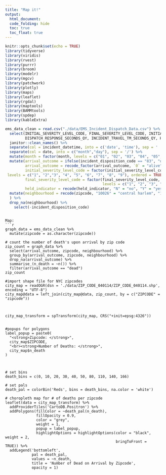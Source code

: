 ```yaml
---
title: "Map it!"
output:
  html_document:
  code_folding: hide
  toc: true
  toc_float: true
---
```


```r
knitr::opts_chunk$set(echo = TRUE)
library(tidyverse)
library(viridis)
library(rvest)
library(purrr)
library(broom)
library(modelr)
library(mgcv)
library(patchwork)
library(plotly)
library(maps)
library(leaflet)
library(rgdal)
library(maptools)
library(BAMMtools)
library(spdep)
library(kableExtra)
```


```r
ems_data_clean = read.csv("./data/EMS_Incident_Dispatch_Data.csv") %>%
  select(INITIAL_SEVERITY_LEVEL_CODE, FINAL_SEVERITY_LEVEL_CODE, INITIAL_CALL_TYPE,
         DISPATCH_RESPONSE_SECONDS_QY, INCIDENT_TRAVEL_TM_SECONDS_QY, HELD_INDICATOR, BOROUGH, ZIPCODE, INCIDENT_DISPOSITION_CODE, INCIDENT_DATETIME) %>% 
  janitor::clean_names() %>% 
  separate(col = incident_datetime, into = c('date', 'time'), sep = ' ') %>% 
  separate(col = date, into = c("month","day"), sep = '/') %>% 
  mutate(month = factor(month, levels = c("01", "02", "03", "04", "05", "06", "07", "08", "09", "10", "11", "12"), labels = c("Jan", "Feb", "Mar", "Apr", "May", "June", "Jul", "Aug", "Sept", "Oct", "Nov", "Dec"), ordered = TRUE)) %>% 
  mutate(arrival_outcome = ifelse(incident_disposition_code == "83", "dead", "alive"),
         arrival_outcome = recode_factor(arrival_outcome, `0` = "alive", `1` = "dead"),
         initial_severity_level_code = factor(initial_severity_level_code, 
 levels = c("1", "2","3", "4", "5", "6", "7", "8", "9"), ordered = TRUE),
         final_severity_level_code = factor(final_severity_level_code, 
                                            levels = c("1", "2", "3", "4", "5", "6", "7", "8"), ordered = TRUE), 
         held_indicator = recode(held_indicator, "N" = "no", "Y" = "yes")) %>%
  mutate(neighbourhood = recode(zipcode, "10026" = "central harlem", "10027" = "central harlem", "10030" = "central harlem", "10037" = "central harlem", "10039" = "central harlem", "10001" = "chelsea and clinton", "10001" = "chelsea and clinton", "10011" = "chelsea and clinton", "10018" = "chelsea and clinton", "10019" = "chelsea and clinton", "10020" = "chelsea and clinton", "10036" = "chelsea and clinton",  "10029" = "east harlem", "10035" = "east harlem", "10010" = "gramercy park and murray hill", "10016" = "gramercy park and murray hill", "10017" = "gramercy park and murray hill", "10022" = "gramercy park and murray hill", "10012" = "greenwich village and soho", "10013" = "greenwich village and soho", "10014" = "greenwich village and soho", "10004" = "lower manhattan", "10005" = "lower manhattan", "10006" = "lower manhattan", "10007" = "lower manhattan", "10038" = "lower manhattan", "10280" = "lower manhattan", "10002" = "lower east side", "10003" = "lower east side", "10009" = "lower east side", "10021" = "upper east side", "10028" = "upper east side", "10044" = "upper east side", "10065" = "upper east side", "10075" = "upper east side", "10128" = "upper east side", "10023" = "upper west side", "10024" = "upper west side", "10025" = "upper west side", "10031" = "inwood and washington heights", "10032" = "inwood and washington heights", "10033" = "inwood and washington heights", "10034" = "inwood and washington heights", "10040" = "inwood and washington heights" )
  ) %>%  
  drop_na(neighbourhood) %>% 
    select(-incident_disposition_code) 
```
```

Map: 
```r
graph_data = ems_data_clean %>% 
  mutate(zipcode = as.character(zipcode))

# count the number of death's upon arrival by zip code
zip_count = graph_data %>% 
  select(arrival_outcome, zipcode, neighbourhood) %>%
  group_by(arrival_outcome, zipcode, neighbourhood) %>% 
  drop_na(arrival_outcome) %>% 
  summarise_(n_death = ~n()) %>%
  filter(arrival_outcome == "dead") 
zip_count

#import shape file for NYC zipcodes 
city_map = readOGR(dsn = './data/ZIP_CODE_040114/ZIP_CODE_040114.shp', encoding = "UTF-8")
city_map@data = left_join(city_map@data, zip_count, by = c("ZIPCODE" = "zipcode")) 



city_map_transform = spTransform(city_map, CRS("+init=epsg:4326"))


#popups for polygons
label_popup = paste0(
  "<strong>Zipcode: </strong>",
  city_map$ZIPCODE,
  "<br><strong>Number of Deaths: </strong>",
  city_map$n_death
)



# set bins
death_bins = c(0, 10, 20, 30, 40, 50, 80, 110, 140, 166)

# set pals
death_pal = colorBin('Reds', bins = death_bins, na.color = 'white')

# choropleth map for # of deaths per zipcode
leaflet(data = city_map_transform) %>% 
  addProviderTiles('CartoDB.Positron') %>% 
  addPolygons(fillColor = ~death_pal(n_death),
              fillOpacity = 0.9,
              color = "grey",
              weight = 1,
              popup = label_popup,
              highlightOptions = highlightOptions(color = "black", weight = 2,
                                                  bringToFront = TRUE)) %>% 
  addLegend('bottomleft',
            pal = death_pal,
            values = ~n_death,
            title = 'Number of Dead on Arrival by Zipcode',
            opacity = 1)
```
